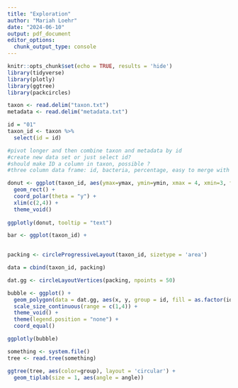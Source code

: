 ```yaml
---
title: "Exploration"
author: "Mariah Loehr"
date: "2024-06-10"
output: pdf_document
editor_options: 
  chunk_output_type: console
---
```


```r
knitr::opts_chunk$set(echo = TRUE, results = 'hide')
library(tidyverse)
library(plotly)
library(ggtree)
library(packcircles)

taxon <- read.delim("taxon.txt")
metadata <- read.delim("metadata.txt")
```

```r
id = "01"
taxon_id <- taxon %>%
  select(id = id)

#pivot longer and then combine taxon and metadata by id
#create new data set or just select id?
#should make ID a column in taxon, possible ?
#three column data frame: id, bacteria, percentage, easy to merge with metadata
```

```r
donut <- ggplot(taxon_id, aes(ymax=ymax, ymin=ymin, xmax = 4, xmin=3, fill = category)) +
  geom_rect() +
  coord_polar(theta = "y") +
  xlim(c(2,4)) +
  theme_void()
  
ggplotly(donut, tooltip = "text")
```

```r
bar <- ggplot(taxon_id) +
  
```

```r
packing <- circleProgressiveLayout(taxon_id, sizetype = 'area')

data = cbind(taxon_id, packing)

dat.gg <- circleLayoutVertices(packing, npoints = 50)

bubble <- ggplot() +
  geom_polygon(data = dat.gg, aes(x, y, group = id, fill = as.factor(id)), color = "black", alpha = 0.6) +
  scale_size_continuous(range = c(1,4)) +
  theme_void() +
  theme(legend.position = "none") +
  coord_equal()

ggplotly(bubble)
```

```r
something <- system.file()
tree <- read.tree(something)

ggtree(tree, aes(color=group), layout = 'circular') + 
  geom_tiplab(size = 1, aes(angle = angle))
```

```r

```

```r

```



